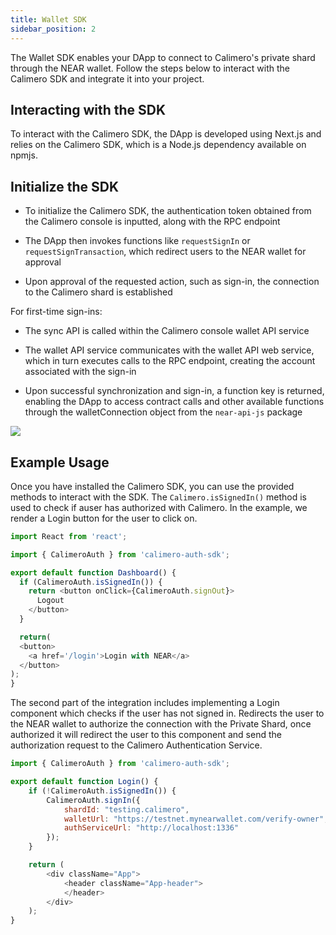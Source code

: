 ```yaml
---
title: Wallet SDK
sidebar_position: 2
---
```


The Wallet SDK enables your DApp to connect to Calimero's private shard through the NEAR wallet. Follow the steps below to interact with the Calimero SDK and integrate it into your project.

## Interacting with the SDK

To interact with the Calimero SDK, the DApp is developed using Next.js and relies on the Calimero SDK, which is a Node.js dependency available on npmjs. 

## Initialize the SDK

- To initialize the Calimero SDK, the authentication token obtained from the Calimero console is inputted, along with the RPC endpoint

- The DApp then invokes functions like `requestSignIn` or `requestSignTransaction`, which redirect users to the NEAR wallet for approval 

- Upon approval of the requested action, such as sign-in, the connection to the Calimero shard is established

For first-time sign-ins:

- The sync API is called within the Calimero console wallet API service

- The wallet API service communicates with the wallet API web service, which in turn executes calls to the RPC endpoint, creating the account associated with the sign-in

- Upon successful synchronization and sign-in, a function key is returned, enabling the DApp to access contract calls and other available functions through the walletConnection object from the `near-api-js` package


![](../../static/img/sdk.png)

## Example Usage
Once you have installed the Calimero SDK, you can use the provided methods to interact with the SDK. The `Calimero.isSignedIn()` method is used to check if auser has authorized with Calimero. In the example, we render a Login button for the user to click on.

```js
import React from 'react';

import { CalimeroAuth } from 'calimero-auth-sdk';

export default function Dashboard() {
  if (CalimeroAuth.isSignedIn()) {
    return <button onClick={CalimeroAuth.signOut}>
      Logout
    </button>
  }

  return(
  <button>
    <a href='/login'>Login with NEAR</a>
  </button>
);
}
```

The second part of the integration includes implementing a Login component which checks if the user has not signed in. Redirects the user to the NEAR wallet to authorize the connection with the Private Shard, once authorized it will redirect the user to this component and send the authorization request to the Calimero Authentication Service.

```js
import { CalimeroAuth } from 'calimero-auth-sdk';

export default function Login() {
    if (!CalimeroAuth.isSignedIn()) {
        CalimeroAuth.signIn({
            shardId: "testing.calimero",
            walletUrl: "https://testnet.mynearwallet.com/verify-owner",
            authServiceUrl: "http://localhost:1336"
        });
    }

    return (
        <div className="App">
            <header className="App-header">
            </header>
        </div>
    );
}
```

